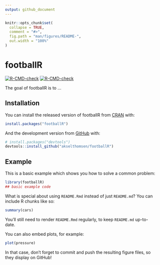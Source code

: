 ```yaml
---
output: github_document
---
```


<!-- README.md is generated from README.Rmd. Please edit that file -->

```r
knitr::opts_chunk$set(
  collapse = TRUE,
  comment = "#>",
  fig.path = "man/figures/README-",
  out.width = "100%"
)
```

# footballR

<!-- badges: start -->
[![R-CMD-check](https://github.com/akselthomsen/footballR/workflows/R-CMD-check/badge.svg)](https://github.com/akselthomsen/footballR/actions)
[![R-CMD-check](https://github.com/akselthomsen/footballR/actions/workflows/R-CMD-check.yaml/badge.svg)](https://github.com/akselthomsen/footballR/actions/workflows/R-CMD-check.yaml)
<!-- badges: end -->

The goal of footballR is to ...

## Installation

You can install the released version of footballR from [CRAN](https://CRAN.R-project.org) with:

``` r
install.packages("footballR")
```

And the development version from [GitHub](https://github.com/) with:

``` r
# install.packages("devtools")
devtools::install_github("akselthomsen/footballR")
```
## Example

This is a basic example which shows you how to solve a common problem:

```r
library(footballR)
## basic example code
```

What is special about using `README.Rmd` instead of just `README.md`? You can include R chunks like so:

```r
summary(cars)
```

You'll still need to render `README.Rmd` regularly, to keep `README.md` up-to-date.

You can also embed plots, for example:

```r
plot(pressure)
```

In that case, don't forget to commit and push the resulting figure files, so they display on GitHub!

